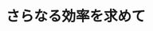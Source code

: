 ﻿---
title: "さらなる効率を求めて"
category: "環境・社会理工学院"
vol: "18"
interviewee: "塩田・椛島・吉川邦夫 "
url: ""
tags: []
pdf: "18-2.pdf"
career: ""
preface: "すずかけ台駅から校舎の間を縫って歩き、トンネルを抜けるとそこに大きな研究施設がある。そのわきにはガスタンクらしき球形の物体が……「このガスタンクが爆発したら、長津田の山はどのくらい吹き飛ぶだろうか？」と想像をめぐらせながら吉川を訪れた。「先生、あのガスタンクはなんですか。もし爆発したらこの辺全部吹き飛んでしまいますか」「いや、あれはＭＨＤ発電で使う真空タンクだよ」「………」この真空タンク一つをとってもわかるように、ＭＨＤ発電施設は広大な長津田キャン18-2.pdfの中でも一、二を争うほどの大規模な施設である。今回LANDFALLではこの施設を発電実験直前という非常に好運な状態で見学させていただいた。"
---
